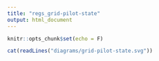 ```yaml
---
title: "regs_grid-pilot-state"
output: html_document
---
```


```r
knitr::opts_chunk$set(echo = F)
```


```r
cat(readLines("diagrams/grid-pilot-state.svg"))
```

